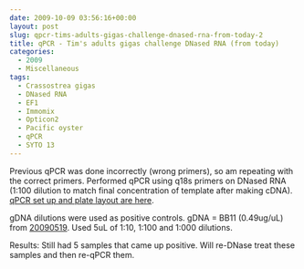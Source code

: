 ```yaml
---
date: 2009-10-09 03:56:16+00:00
layout: post
slug: qpcr-tims-adults-gigas-challenge-dnased-rna-from-today-2
title: qPCR - Tim's adults gigas challenge DNased RNA (from today)
categories:
  - 2009
  - Miscellaneous
tags:
  - Crassostrea gigas
  - DNased RNA
  - EF1
  - Immomix
  - Opticon2
  - Pacific oyster
  - qPCR
  - SYTO 13
---
```


Previous qPCR was done incorrectly (wrong primers), so am repeating with the correct primers. Performed qPCR using q18s primers on DNased RNA (1:100 dilution to match final concentration of template after making cDNA). [qPCR set up and plate layout are here](https://eagle.fish.washington.edu/Arabidopsis/Notebook%20Workup%20Files/20091008-02.jpg).

gDNA dilutions were used as positive controls. gDNA = BB11 (0.49ug/uL) from [20090519](/Sam%27s+Working+Notebook+Jan-May+2009#sjw20090519). Used 5uL of 1:10, 1:100 and 1:000 dilutions.

Results: Still had 5 samples that came up positive. Will re-DNase treat these samples and then re-qPCR them.
